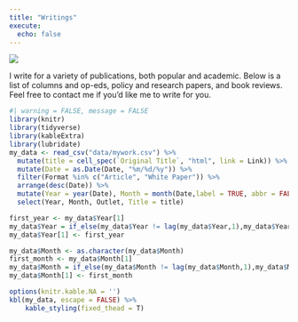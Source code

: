 ```yaml
---
title: "Writings"
execute:
  echo: false
---
```


![](images/image-230407671.png){fig-align="center"}

I write for a variety of publications, both popular and academic. Below is a list of columns and op-eds, policy and research papers, and book reviews. Feel free to contact me if you'd like me to write for you.

```r
#| warning = FALSE, message = FALSE
library(knitr)
library(tidyverse)
library(kableExtra)
library(lubridate)
my_data <- read_csv("data/mywork.csv") %>%
  mutate(title = cell_spec(`Original Title`, "html", link = Link)) %>%
  mutate(Date = as.Date(Date, "%m/%d/%y")) %>%
  filter(Format %in% c("Article", "White Paper")) %>%
  arrange(desc(Date)) %>%
  mutate(Year = year(Date), Month = month(Date,label = TRUE, abbr = FALSE)) %>%
  select(Year, Month, Outlet, Title = title)

first_year <- my_data$Year[1]
my_data$Year = if_else(my_data$Year != lag(my_data$Year,1),my_data$Year,as.numeric("NA"))
my_data$Year[1] <- first_year

my_data$Month <- as.character(my_data$Month)
first_month <- my_data$Month[1]
my_data$Month = if_else(my_data$Month != lag(my_data$Month,1),my_data$Month,as.character(NA))
my_data$Month[1] <- first_month

options(knitr.kable.NA = '')
kbl(my_data, escape = FALSE) %>%
    kable_styling(fixed_thead = T)
```

